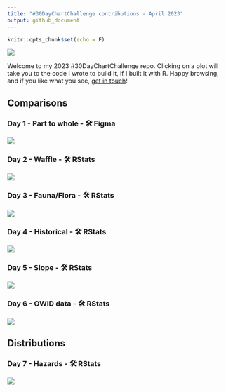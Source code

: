 ---
title: "#30DayChartChallenge contributions - April 2023"
output: github_document
---

```{r setup, include=FALSE}
knitr::opts_chunk$set(echo = F)
```

![](plots/2023_banner.jpg)

Welcome to my 2023 #30DayChartChallenge repo. Clicking on a plot will take you to the code I wrote to build it, if I built it with R. Happy browsing, and if you like what you see, [get in touch](https://twitter.com/cararthompson)! 

## Comparisons

### Day 1 - Part to whole - 🛠️ Figma

![](plots/day01_part-to-whole.png)

### Day 2 - Waffle - 🛠️ RStats

<a href='scripts/day_02_waffles.R' target='_blank'><img src="plots/day02_waffles.png"></a>


### Day 3 - Fauna/Flora - 🛠️ RStats

<a href='scripts/day03_flora-fauna.R' target='_blank'><img src="plots/day03_flora.gif"></a>


### Day 4 - Historical - 🛠️ RStats

<a href='scripts/day03_historical.R' target='_blank'><img src="plots/day04_historical.png"></a>



### Day 5 - Slope - 🛠️ RStats

![](https://www.cararthompson.com/data/about/about_timeline.png)


### Day 6 - OWID data - 🛠️ RStats

<a href='scripts/day06_owid.R' target='_blank'><img src="plots/day06_owid.png"></a>


## Distributions

### Day 7 - Hazards - 🛠️ RStats

<a href='scripts/day07_hazards.R' target='_blank'><img src="plots/day07_hazards.png"></a>


